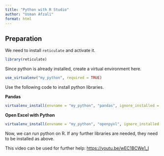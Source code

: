 ```yaml
---
title: "Python with R Studio"
author: "Usman Afzali"
format: html
---
```


## Preparation
We need to install `reticulate` and activate it.

```r
library(reticulate)
```

Since python is already installed, create a virtual environment here.

```r
use_virtualenv("my_python", required = TRUE)
```

Use the following code to install python libraries.

**Pandas**

```r
virtualenv_install(envname = "my_python", "pandas", ignore_installed = FALSE, pip_options = character())
```

**Open Excel with Python**

```r
virtualenv_install(envname = "my_python", "openpyxl", ignore_installed = FALSE, pip_options = character())
```

Now, we can run python on R. If any further libraries are needed, they need to be installed as above.

This video can be used for further help: <https://youtu.be/wEC1BCWe1_I>
